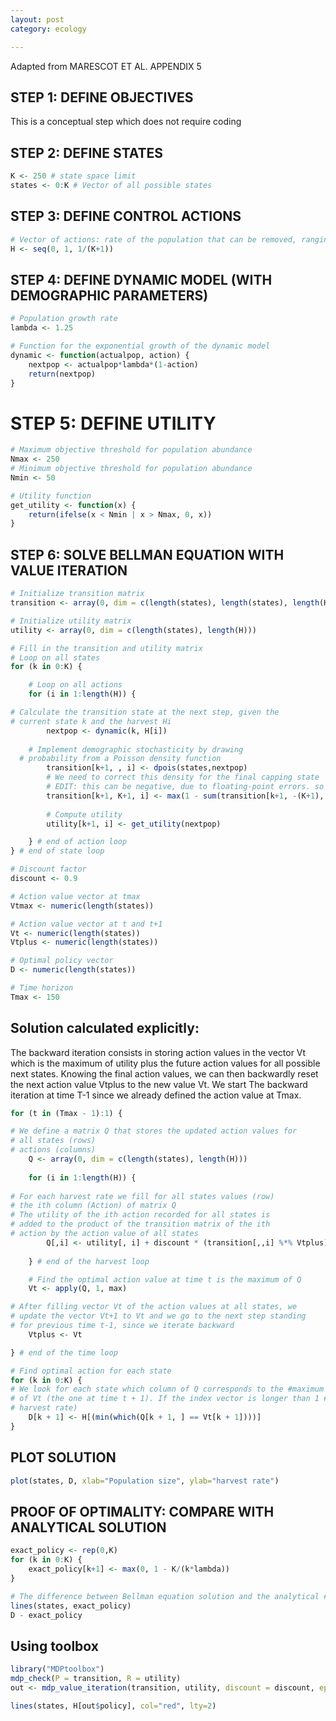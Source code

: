 ```yaml
---
layout: post
category: ecology

---
```




Adapted from MARESCOT ET AL. APPENDIX 5


## STEP 1: DEFINE OBJECTIVES


This is a conceptual step which does not require coding


## STEP 2: DEFINE STATES

```r
K <- 250 # state space limit
states <- 0:K # Vector of all possible states
```

## STEP 3: DEFINE CONTROL ACTIONS


```r
# Vector of actions: rate of the population that can be removed, ranging #from 0 to 1
H <- seq(0, 1, 1/(K+1))
```

## STEP 4: DEFINE DYNAMIC MODEL (WITH DEMOGRAPHIC PARAMETERS)

```r
# Population growth rate
lambda <- 1.25

# Function for the exponential growth of the dynamic model
dynamic <- function(actualpop, action) {
	nextpop <- actualpop*lambda*(1-action)
	return(nextpop)
}
```

# STEP 5: DEFINE UTILITY

```r
# Maximum objective threshold for population abundance
Nmax <- 250
# Minimum objective threshold for population abundance
Nmin <- 50

# Utility function
get_utility <- function(x) {
	return(ifelse(x < Nmin | x > Nmax, 0, x))
}
```

## STEP 6: SOLVE BELLMAN EQUATION WITH VALUE ITERATION

```r
# Initialize transition matrix
transition <- array(0, dim = c(length(states), length(states), length(H)))

# Initialize utility matrix
utility <- array(0, dim = c(length(states), length(H)))
```


```r
# Fill in the transition and utility matrix
# Loop on all states
for (k in 0:K) {

	# Loop on all actions
	for (i in 1:length(H)) {

# Calculate the transition state at the next step, given the 
# current state k and the harvest Hi
		nextpop <- dynamic(k, H[i])
		
	# Implement demographic stochasticity by drawing 
  # probability from a Poisson density function
		transition[k+1, , i] <- dpois(states,nextpop)
		# We need to correct this density for the final capping state 
		# EDIT: this can be negative, due to floating-point errors. so we take max(v,0) to avoid
		transition[k+1, K+1, i] <- max(1 - sum(transition[k+1, -(K+1), i]),0)
		
		# Compute utility
		utility[k+1, i] <- get_utility(nextpop)

	} # end of action loop
} # end of state loop

# Discount factor
discount <- 0.9

# Action value vector at tmax
Vtmax <- numeric(length(states))

# Action value vector at t and t+1
Vt <- numeric(length(states))
Vtplus <- numeric(length(states))

# Optimal policy vector
D <- numeric(length(states))

# Time horizon
Tmax <- 150
```


## Solution calculated explicitly:

The backward iteration consists in storing action values in the vector Vt which is the maximum of
utility plus the future action values for all possible next states. Knowing the final action 
values, we can then backwardly reset the next action value Vtplus to the new value Vt. We start 
The backward iteration at time T-1 since we already defined the action 
value at Tmax.

```r
for (t in (Tmax - 1):1) {

# We define a matrix Q that stores the updated action values for 
# all states (rows)
# actions (columns)
	Q <- array(0, dim = c(length(states), length(H)))
	
	for (i in 1:length(H)) {
	
# For each harvest rate we fill for all states values (row) 
# the ith column (Action) of matrix Q
# The utility of the ith action recorded for all states is 
# added to the product of the transition matrix of the ith 
# action by the action value of all states 
		Q[,i] <- utility[, i] + discount * (transition[,,i] %*% Vtplus)
	
	} # end of the harvest loop

	# Find the optimal action value at time t is the maximum of Q
	Vt <- apply(Q, 1, max)

# After filling vector Vt of the action values at all states, we 
# update the vector Vt+1 to Vt and we go to the next step standing 
# for previous time t-1, since we iterate backward
	Vtplus <- Vt

} # end of the time loop

# Find optimal action for each state
for (k in 0:K) {
# We look for each state which column of Q corresponds to the #maximum of the last updated value 
# of Vt (the one at time t + 1). If the index vector is longer than 1 #(if there is more than one optimal value we chose the minimum 
# harvest rate)
	D[k + 1] <- H[(min(which(Q[k + 1, ] == Vt[k + 1])))]
}
```




## PLOT SOLUTION

```r
plot(states, D, xlab="Population size", ylab="harvest rate")
```


## PROOF OF OPTIMALITY: COMPARE WITH ANALYTICAL SOLUTION

```r
exact_policy <- rep(0,K)
for (k in 0:K) {
	exact_policy[k+1] <- max(0, 1 - K/(k*lambda))
}

# The difference between Bellman equation solution and the analytical #solution is small:
lines(states, exact_policy)
D - exact_policy

```

## Using toolbox


```r
library("MDPtoolbox")
mdp_check(P = transition, R = utility)
out <- mdp_value_iteration(transition, utility, discount = discount, epsilon = 0.001, max_iter = 5e3, V0 = Vtmax)

```



```r
lines(states, H[out$policy], col="red", lty=2)
```